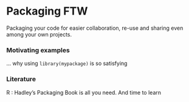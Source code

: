 # Packaging FTW

Packaging your code for easier collaboration, re-use and sharing even among your own projects. 

### Motivating examples

... why using `library(mypackage)` is so satisfying

### Literature

R : Hadley's Packaging Book is all you need. And time to learn